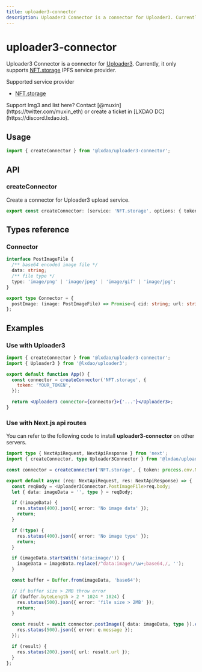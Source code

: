 ```yaml
---
title: uploader3-connector
description: Uploader3 Connector is a connector for Uploader3. Currently, it only supports NFT.storage IPFS service provider.
---
```


# uploader3-connector

Uploader3 Connector is a connector for [Uploader3](./Uploader3). Currently, it only supports [NFT.storage](http://NFT.storage) IPFS service provider.

Supported service provider

- [NFT.storage](https://nft.storage/)

<Callout>
  Support Img3 and list here? Contact [@muxin](https://twitter.com/muxin_eth) or create a ticket in [LXDAO
  DC](https://discord.lxdao.io).
</Callout>

## Usage

```js copy
import { createConnector } from '@lxdao/uploader3-connector';
```

## API

### createConnector

Create a connector for Uploader3 upload service.

```ts
export const createConnector: (service: 'NFT.storage', options: { token: string }) => Connector;
```

## Types reference

### Connector

```ts
interface PostImageFile {
  /** base64 encoded image file */
  data: string;
  /** file type */
  type: 'image/png' | 'image/jpeg' | 'image/gif' | 'image/jpg';
}

export type Connector = {
  postImage: (image: PostImageFile) => Promise<{ cid: string; url: string }>;
};
```

## Examples

### Use with Uploader3

```jsx filename="App.txs" copy
import { createConnector } from '@lxdao/uploader3-connector';
import { Uploader3 } from '@lxdao/uploader3';

export default function App() {
  const connector = createConnector('NFT.storage', {
    token: 'YOUR_TOKEN',
  });

  return <Uploader3 connector={connector}>{'...'}</Uploader3>;
}
```

### Use with Next.js api routes

You can refer to the following code to install **uploader3-connector** on other servers.

```ts filename="pages/api/upload.ts" copy
import type { NextApiRequest, NextApiResponse } from 'next';
import { createConnector, type Uploader3Connector } from '@lxdao/uploader3-connector';

const connector = createConnector('NFT.storage', { token: process.env.NFT_TOKEN! });

export default async (req: NextApiRequest, res: NextApiResponse) => {
  const reqBody = <Uploader3Connector.PostImageFile>req.body;
  let { data: imageData = '', type } = reqBody;

  if (!imageData) {
    res.status(400).json({ error: 'No image data' });
    return;
  }

  if (!type) {
    res.status(400).json({ error: 'No image type' });
    return;
  }

  if (imageData.startsWith('data:image/')) {
    imageData = imageData.replace(/^data:image\/\w+;base64,/, '');
  }

  const buffer = Buffer.from(imageData, 'base64');

  // if buffer size > 2MB throw error
  if (buffer.byteLength > 2 * 1024 * 1024) {
    res.status(500).json({ error: 'file size > 2MB' });
    return;
  }

  const result = await connector.postImage({ data: imageData, type }).catch((e) => {
    res.status(500).json({ error: e.message });
  });

  if (result) {
    res.status(200).json({ url: result.url });
  }
};
```
